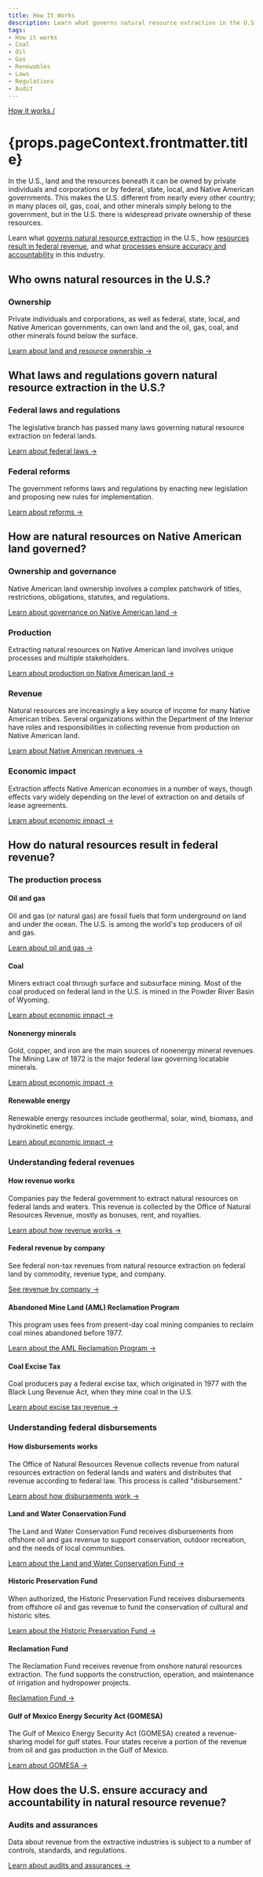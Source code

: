 ```yaml
---
title: How It Works
description: Learn what governs natural resource extraction in the U.S., how resources result in federal revenue, and what processes ensure accuracy and accountability in this industry.
tags:
- How it works
- Coal
- Oil
- Gas
- Renewables
- Laws
- Regulations
- Audit
---
```


[How it works /](/how-it-works/)

<h1>{props.pageContext.frontmatter.title}</h1>

In the U.S., land and the resources beneath it can be owned by private individuals and corporations or by federal, state, local, and Native American governments. This makes the U.S. different from nearly every other country; in many places oil, gas, coal, and other minerals simply belong to the government, but in the U.S. there is widespread private ownership of these resources.

Learn what [governs natural resource extraction](#laws) in the U.S., how [resources result in federal revenue](#resources_process), and what [processes ensure accuracy and accountability](#accounting) in this industry.

## Who owns natural resources in the U.S.?

### Ownership
Private individuals and corporations, as well as federal, state, local, and Native American governments, can own land and the oil, gas, coal, and other minerals found below the surface.

[Learn about land and resource ownership →](/how-it-works/ownership/)

## What laws and regulations govern natural resource extraction in the U.S.?

### Federal laws and regulations
The legislative branch has passed many laws governing natural resource extraction on federal lands.

[Learn about federal laws →](/how-it-works/federal-laws/)

### Federal reforms
The government reforms laws and regulations by enacting new legislation and proposing new rules for implementation.

[Learn about reforms →](/how-it-works/federal-reforms/)

## How are natural resources on Native American land governed?

### Ownership and governance
Native American land ownership involves a complex patchwork of titles, restrictions, obligations, statutes, and regulations.

[Learn about governance on Native American land →](/how-it-works/tribal-ownership-governance/)

### Production
Extracting natural resources on Native American land involves unique processes and multiple stakeholders.

[Learn about production on Native American land →](/how-it-works/tribal-production/)

### Revenue
Natural resources are increasingly a key source of income for many Native American tribes. Several organizations within the Department of the Interior have roles and responsibilities in collecting revenue from production on Native American land.

[Learn about Native American revenues →](/how-it-works/tribal-revenue/)

### Economic impact
Extraction affects Native American economies in a number of ways, though effects vary widely depending on the level of extraction on and details of lease agreements.

[Learn about economic impact →](/how-it-works/tribal-economic-impact/)

## How do natural resources result in federal revenue?

### The production process

#### Oil and gas
Oil and gas (or natural gas) are fossil fuels that form underground on land and under the ocean. The U.S. is among the world's top producers of oil and gas.

[Learn about oil and gas →](/how-it-works/offshore-oil-gas)

#### Coal
Miners extract coal through surface and subsurface mining. Most of the coal produced on federal land in the U.S. is mined in the Powder River Basin of Wyoming.

[Learn about economic impact →](/how-it-works/coal)

#### Nonenergy minerals
Gold, copper, and iron are the main sources of nonenergy mineral revenues. The Mining Law of 1872 is the major federal law governing locatable minerals.

[Learn about economic impact →](/how-it-works/minerals)

#### Renewable energy
Renewable energy resources include geothermal, solar, wind, biomass, and hydrokinetic energy.

[Learn about economic impact →](/how-it-works/onshore-renewables)

### Understanding federal revenues

#### How revenue works
Companies pay the federal government to extract natural resources on federal lands and waters. This revenue is collected by the Office of Natural Resources Revenue, mostly as <GlossaryTerm termKey="bonus">bonuses</GlossaryTerm>, <GlossaryTerm>rent</GlossaryTerm>, and <GlossaryTerm termKey="royalty">royalties</GlossaryTerm>.

[Learn about how revenue works →](/how-it-works/revenues)

#### Federal revenue by company
See federal non-tax revenues from natural resource extraction on federal land by commodity, revenue type, and company.

[See revenue by company →](/how-it-works/federal-revenue-by-company)

#### Abandoned Mine Land (AML) Reclamation Program
This program uses fees from present-day coal mining companies to reclaim coal mines abandoned before 1977.

[Learn about the AML Reclamation Program →](/how-it-works/aml-reclamation-program)

#### Coal Excise Tax
Coal producers pay a federal excise tax, which originated in 1977 with the Black Lung Revenue Act, when they mine coal in the U.S.

[Learn about excise tax revenue →](/how-it-works/coal-excise-tax)

### Understanding federal disbursements

#### How disbursements works
The Office of Natural Resources Revenue collects revenue from natural resources extraction on federal lands and waters and distributes that revenue according to federal law. This process is called "disbursement."

[Learn about how disbursements work →](/how-it-works/disbursements)

#### Land and Water Conservation Fund
The Land and Water Conservation Fund receives disbursements from offshore oil and gas revenue to support conservation, outdoor recreation, and the needs of local communities.

[Learn about the Land and Water Conservation Fund →](/how-it-works/lwcf)

#### Historic Preservation Fund
When <GlossaryTerm termKey="authorization">authorized</GlossaryTerm>, the Historic Preservation Fund receives disbursements from offshore oil and gas revenue to fund the conservation of cultural and historic sites.

[Learn about the Historic Preservation Fund →](/how-it-works/hpf)

#### Reclamation Fund
The Reclamation Fund receives revenue from onshore natural resources extraction. The fund supports the construction, operation, and maintenance of irrigation and hydropower projects.

[Reclamation Fund →](/how-it-works/reclamation-fund)

#### Gulf of Mexico Energy Security Act (GOMESA)
The Gulf of Mexico Energy Security Act (GOMESA) created a revenue-sharing model for gulf states. Four states receive a portion of the revenue from oil and gas production in the Gulf of Mexico.

[Learn about GOMESA →](/how-it-works/gomesa)

## How does the U.S. ensure accuracy and accountability in natural resource revenue?

### Audits and assurances
Data about revenue from the extractive industries is subject to a number of controls, standards, and regulations.

[Learn about audits and assurances →](/how-it-works/audits-and-assurances)